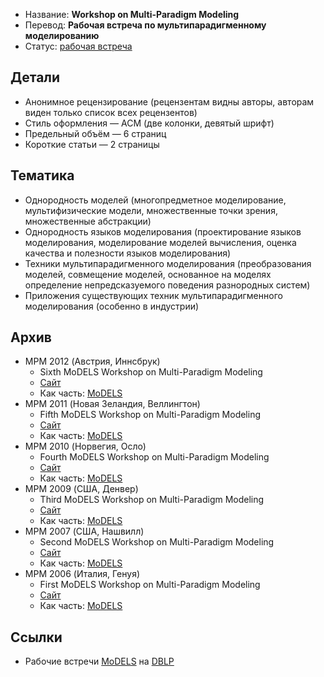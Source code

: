 * Название: '''Workshop on Multi-Paradigm Modeling'''
* Перевод: '''Рабочая встреча по мультипарадигменному моделированию'''
* Статус: [[Workshop|рабочая встреча]]

== Детали ==
* Анонимное рецензирование (рецензентам видны авторы, авторам виден только список всех рецензентов)
* Стиль оформления — ACM (две колонки, девятый шрифт)
* Предельный объём — 6 страниц
* Короткие статьи — 2 страницы

== Тематика ==
* Однородность моделей (многопредметное моделирование, мультифизические модели, множественные точки зрения, множественные абстракции)
* Однородность языков моделирования (проектирование языков моделирования, моделирование моделей вычисления, оценка качества и полезности языков моделирования)
* Техники мультипарадигменного моделирования (преобразования моделей, совмещение моделей, основанное на моделях определение непредсказуемого поведения разнородных систем)
* Приложения существующих техник мультипарадигменного моделирования (особенно в индустрии)

== Архив ==
* MPM 2012 (Австрия, Иннсбрук)
** Sixth MoDELS Workshop on Multi-Paradigm Modeling
** [http://avalon.aut.bme.hu/mpm12/ Сайт]
** Как часть: [[MoDELS]]
* MPM 2011 (Новая Зеландия, Веллингтон)
** Fifth MoDELS Workshop on Multi-Paradigm Modeling
** [http://avalon.aut.bme.hu/~mesztam/conferences/mpm11 Сайт]
** Как часть: [[MoDELS]]
* MPM 2010 (Норвегия, Осло)
** Fourth MoDELS Workshop on Multi-Paradigm Modeling
** [http://avalon.aut.bme.hu/mpm10 Сайт]
** Как часть: [[MoDELS]]
* MPM 2009 (США, Денвер)
** Third MoDELS Workshop on Multi-Paradigm Modeling
** [http://avalon.aut.bme.hu/mpm09 Сайт]
** Как часть: [[MoDELS]]
* MPM 2007 (США, Нашвилл)
** Second MoDELS Workshop on Multi-Paradigm Modeling
** [http://avalon.aut.bme.hu/~mesztam/conferences/mpm07 Сайт]
** Как часть: [[MoDELS]]
* MPM 2006 (Италия, Генуя)
** First MoDELS Workshop on Multi-Paradigm Modeling
** [http://avalon.aut.bme.hu/~mesztam/conferences/mpm06 Сайт]
** Как часть: [[MoDELS]]

== Ссылки ==
* Рабочие встречи [http://dblp.uni-trier.de/db/conf/models/ MoDELS] на [[DBLP]]
